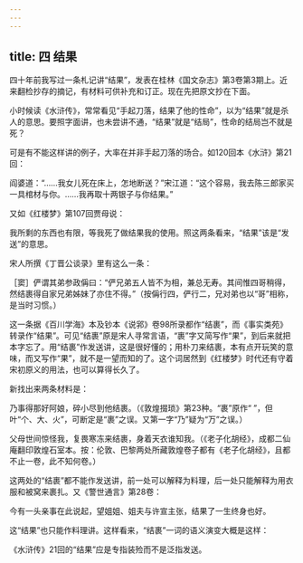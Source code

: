```yaml
---
---
---
```

title: 四 结果
---






四十年前我写过一条札记讲“结果”，发表在桂林《国文杂志》第3卷第3期上。近来翻检抄存的摘记，有材料可供补充和订正。现在先把原文抄在下面。

小时候读《水浒传》，常常看见“手起刀落，结果了他的性命”，以为“结果”就是杀人的意思。要照字面讲，也未尝讲不通，“结果”就是“结局”，性命的结局岂不就是死？

可是有不能这样讲的例子，大率在并非手起刀落的场合。如120回本《水浒》第21回：

阎婆道：“……我女儿死在床上，怎地断送？”宋江道：“这个容易，我去陈三郎家买一具棺材与你。……我再取十两银子与你结果。”

又如《红楼梦》第107回贾母说：

我所剩的东西也有限，等我死了做结果我的使用。照这两条看来，“结果”该是“发送”的意思。

宋人所撰《丁晋公谈录》里有这么一条：

［窦］俨谓其弟参政偁曰：“俨兄弟五人皆不为相，兼总无寿。其间惟四哥稍得，然结裹得自家兄弟姊妹了亦住不得。”（按偁行四，俨行二，兄对弟也以“哥”相称，是当时习惯。）

这一条据《百川学海》本及钞本《说郛》卷98所录都作“结裹”，而《事实类苑》转录作“结果”。可见“结裹”原是宋人寻常言语，“裹”字又简写作“果”，到后来就把本字忘了。用“结裹”作发送讲，这是很好懂的；用朴刀来结裹，本有点开玩笑的意味，而又写作“果”，就不是一望而知的了。这个词居然到《红楼梦》时代还有守着宋初原义的用法，也可以算得长久了。

新找出来两条材料是：

乃事得那好阿娘，碎小尽到他结裹。（《敦煌掇琐》第23种。“裹”原作“ ”，但叶“个、大、火”，可断定是“裹”之误。又第一字“乃”疑为“万”之误。）

父母世间惊怪我，复畏寒冻来结裹，身着天衣谁知我。（《老子化胡经》，成都二仙庵翻印敦煌石室本。按：伦敦、巴黎两处所藏敦煌卷子都有《老子化胡经》，且都不止一卷，此不知何卷。）

这两处的“结裹”都不能作发送讲，前一处可以解释为料理，后一处只能解释为用衣服和被窝来裹扎。又《警世通言》第28卷：

今有一头亲事在此说起，望姐姐、姐夫与许宣主张，结果了一生终身也好。

这“结果”也只能作料理讲。这样看来，“结裹”一词的语义演变大概是这样：



《水浒传》21回的“结果”应是专指装殓而不是泛指发送。